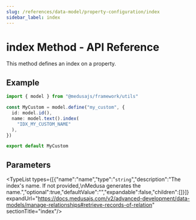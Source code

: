 ```yaml
---
slug: /references/data-model/property-configuration/index
sidebar_label: index
---
```



# index Method - API Reference

This method defines an index on a property.

## Example

```ts
import { model } from "@medusajs/framework/utils"

const MyCustom = model.define("my_custom", {
  id: model.id(),
  name: model.text().index(
    "IDX_MY_CUSTOM_NAME"
  ),
})

export default MyCustom
```

## Parameters

<TypeList types={[{"name":"name","type":"`string`","description":"The index's name. If not provided,\nMedusa generates the name.","optional":true,"defaultValue":"","expandable":false,"children":[]}]} expandUrl="https://docs.medusajs.com/v2/advanced-development/data-models/manage-relationships#retrieve-records-of-relation" sectionTitle="index"/>
